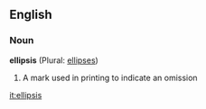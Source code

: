 ==English=={{Punctuation marks}}
===Noun===
'''ellipsis''' (Plural: [[ellipses]]) {{wikipedia}}
#A mark used in printing to indicate an omission
[[it:ellipsis]]